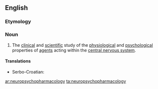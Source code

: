 ==English==

===Etymology===
{{prefix|neuro|psychopharmacology|lang=en}}

===Noun===
{{wikipedia}}
{{en-noun|-}}

# {{label|en|science}} The [[clinical]] and [[scientific]] study of the [[physiological]] and [[psychological]] properties of [[agent]]s acting within the [[central nervous system]].

====Translations====
{{trans-top|neuropsychopharmacology}}
* Serbo-Croatian: {{t|sh|neuropsihofarmakologija|f}}
{{trans-mid}}
{{trans-bottom}}

[[ar:neuropsychopharmacology]]
[[ta:neuropsychopharmacology]]